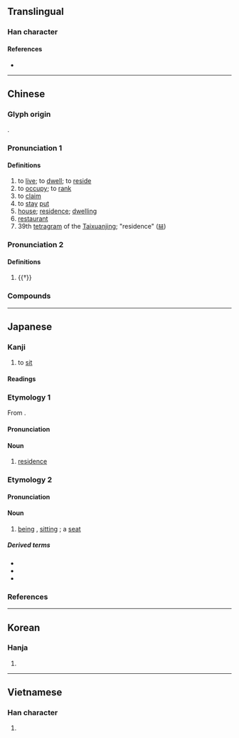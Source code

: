 {{character info}}
==Translingual==

===Han character===
{{Han char|rn=44|rad=尸|as=05|sn=8|four=77264|canj=SJR|ids=⿸尸古}}

====References====
* {{Han ref|kx=0300.300|dkj=07663|dj=0597.080|hdz=20968.040|uh=5C45|ud=23621|bh=A97E|bd=43390}}

----

==Chinese==
{{zh-forms|alt=㝒}}

===Glyph origin===
{{Han etym}}
{{Han compound|尸|古|c1=s|c2=p|ls=psc}}.

===Pronunciation 1===
{{zh-pron
|m=jū
|m-s=
|c=geoi1
|c-t=
|g=
|h=pfs=kî
|j=
|mb=gṳ́
|md=gṳ̆
|mn=qz:kir/tp,xm:ku/kh,zz:ki
|mn-t=ge1/gi1
|w=1jy,1ke
|w_note=1ke is vernacular
|x=
|mc=2
|oc=1+3,2
|ma=Zh-ju.ogg
|cat=v,n
}}

====Definitions====
{{zh-hanzi}}

# to [[live]]; to [[dwell]]; to [[reside]]
# to [[occupy]]; to [[rank]]
# to [[claim]]
# to [[stay]] [[put]]
# [[house]]; [[residence]]; [[dwelling]]
# [[restaurant]]
# 39th [[tetragram]] of the [[Taixuanjing]]; "residence" ([[𝌬]])

===Pronunciation 2===
{{zh-pron
|m=jī
|mc=1
|oc=2,1
|cat=part
}}

====Definitions====
{{zh-hanzi}}

# {{†}} {{n-g|A modal particle.}}

===Compounds===
{{zh-der|不居|世居|久居|介居|仙居|位居要津|何居|僑居|僦居|儕居|內地雜居|六一居士|共居|分別部居|分居|分財各居|別有居心|功成不居|匿居|卜居|同居|同居人|同居各爨|喪居|囤積居奇|土居|外僑居留|奇貨可居|姘居|孀居|安居|安居樂業|定居|客居|家居|宸居|寄居|寄居蟹|寓居|寡居|對門而居|尸居餘氣|尸居龍見|居下訕上|居不重席|居不重茵|居中|居中調停|居之不疑|居人|居仁由義|居今稽古|居住|居住密度|居住環境|居住自由|居停|居停主人|居其大半|居功|居功自傲|居功自恃|居喪|居址|居士|居士屩|居多|居大不易|居奇|居孀|居安思危|居安慮危|居安資深|居官|居室|居家|居居|居常|居庸關|居延海|居心|居心不良|居心叵測|居心無愧|居息|居憂|居所|居攝|居易|居業|居次|居止|居正|居民|居民樓|居無定所|居無求安|居然|居留|居留權|居留證|居積|居第|居處|居諸|居貞|居貧|居賣|居里|居里夫人|居間|居首|居高|居高不下|居高思危|居高臨下|屏居|屯積居奇|山居|巖居穴處|巖居谷飲|巢居穴處|巢木居野|帝居|平居|幽居|康居|張居正|後來居上|徙居|恥居人下|恥居王後|惡濕居下|愚公之居|推燥居濕|故居|散居|斗居|新居|旅居|日居月諸|村居野店|東坡居士|析居|樂業安居|歲月不居|比鄰而居|民居|水上居民|水居|泰然居之|洞居|深居九重|深居簡出|混居|溫居|潛居|火居道士|煙火鄰居|煢居|燕居|爰居|狼居胥山|獨居|獨居監禁|甘居中游|白居易|移居|穴居|穴居野處|窟居|窮大失居|端居|索居|結夏安居|群居|群居和一|群居穴處|老鄰居|聚居|自居|舊居|荒居|蓬室居|蕩析離居|薛居正|蝸居|蝸居蟻垤|蟄居|蠹居棋處|街坊鄰居|謫居|變動不居|起居|起居室|起居注|躍居|辭尊居卑|退居|退居幕後|送往事居|逸居|遷居|鄉居|鄰居|里居|長居|閑居|閒居|限制住居|隱居|集居|雜居|離群索居|青蓮居士|飲食起居|香山居士|鰥居|鳩居|鳩居鵲巢|鶉居|齋居蔬食|康居園}}

----

==Japanese==

===Kanji===
{{ja-kanji|grade=5|rs=尸05}}

# to [[sit]]

====Readings====
{{ja-readings
|goon=こ
|kanon=きょ
|kun=い-る, お-る, おく
}}

===Etymology 1===
{{ja-kanjitab|きょ|yomi=o}}
From {{bor|ja|ltc|-|sort=きょ}} {{m|zh|居|tr=kjo}}.

====Pronunciation====
{{ja-pron|yomi=kanon|きょ|acc=1|acc_ref=DJR,NHK}}

====Noun====
{{ja-noun|きょ}}

# [[residence]]

===Etymology 2===
{{ja-kanjitab|い|yomi=k}}

====Pronunciation====
{{ja-pron|yomi=k|い}}

====Noun====
{{ja-noun|い|hhira=ゐ}}

# [[being]] {{qualifier|in a place}}, [[sitting]] {{qualifier|in a place}}; a [[seat]]

=====Derived terms=====
{{der-top}}
* {{ja-r|居%眠り|い%ねむり|[[doze|dozing]] while [[sit]]ting}}
* {{ja-r|居留守|いるす|[[pretending]] to be [[absent]] from [[home]]}}
* {{ja-r|位|くらい|[[grade]], [[rank]]}}
{{der-bottom}}

===References===
<references/>

----

==Korean==

===Hanja===
{{ko-hanja|hangeul=[[거]], [[기]]}}

# {{rfdef|ko|sort=尸05}}

----

==Vietnamese==

===Han character===
{{vi-hantu|cư|rs=尸05}}

# {{rfdef|vi|sort=尸05}}